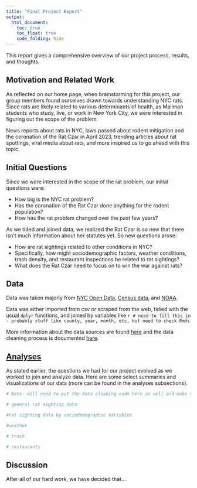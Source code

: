 ```yaml
---
title: "Final Project Report"
output: 
  html_document:
    toc: true
    toc_float: true
    code_folding: hide
---
```

This report gives a comprehensive overview of our project process, results, and thoughts.

## Motivation and Related Work
As reflected on our home page, when brainstorming for this project, our group members found ourselves drawn towards understanding NYC rats. Since rats are likely related to various determinants of health, as Mailman students who study, live, or work in New York City, we were interested in figuring out the scope of the problem.

News reports about rats in NYC, laws passed about rodent mitigation and the coronation of the Rat Czar in April 2023, trending articles about rat spottings, viral media about rats, and more inspired us to go ahead with this topic.

## Initial Questions
Since we were interested in the scope of the rat problem, our initial questions were:

* How big is the NYC rat problem?
* Has the coronation of the Rat Czar done anything for the rodent population?
* How has the rat problem changed over the past few years?

As we tided and joined data, we realized the Rat Czar is so new that there isn't much information about her statutes yet. So new questions arose:

* How are rat sightings related to other conditions in NYC?
* Specifically, how might sociodemographic factors, weather conditions, trash density, and restaurant inspections be related to rat sightings?
* What does the Rat Czar need to focus on to win the war against rats?

## Data

Data was taken majorly from [NYC Open Data](https://opendata.cityofnewyork.us/), [Census data](https://www.census.gov/data.html), and [NOAA](https://www.ncei.noaa.gov/cdo-web/datasets).

Data was either imported from csv or scraped from the web, tidied with the usual `dplyr` functions, and joined by variables like `r # need to fill this in - probably stuff like county, year, month, etc, but need to check Rmds`

More information about the data sources are found [here](data_sources.html) and the data cleaning process is documented [here](data_overview.html).

## [Analyses](visualization.html)
As stated earlier, the questions we had for our project evolved as we worked to join and analyze data. Here are some select summaries and visualizations of our data (more can be found in the analyses subsections). 

```r
# Note- will need to put the data cleaning code here as well and make sure the file paths are all correct

# general rat sighting data

#rat sighting data by sociodemographic variables

#weather

# trash

# restaurants
```


## Discussion
After all of our hard work, we have decided that...
